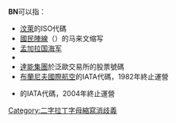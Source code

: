 '''BN'''可以指：

* [[汶萊|汶萊]]的ISO代碼
* [[國民陣線|國民陣線]]（{{lang-ms|Barisan National}}）的马来文缩写
* [[孟加拉国海军|孟加拉国海军]]
* {{link-en|BN餅乾|BN Biscuit}}
* [[達能集團|達能集團]]於泛歐交易所的股票號碼
* [[布蘭尼夫國際航空|布蘭尼夫國際航空]]的IATA代碼，1982年終止運營
* {{link-en|地平线航空 (澳洲)|Horizon Airlines (Australia)}}的IATA代碼，2004年終止運營

{{disambig}}

[[Category:二字拉丁字母縮寫消歧義|Category:二字拉丁字母縮寫消歧義]]